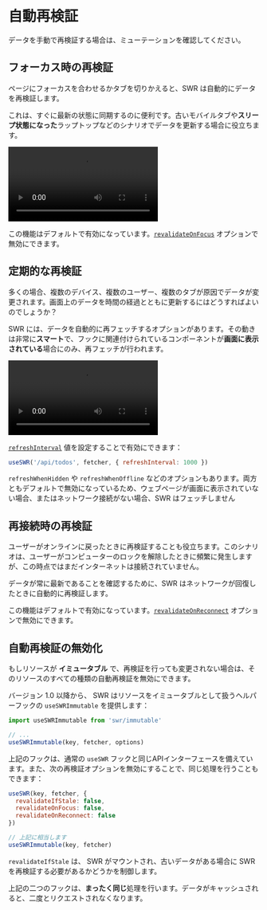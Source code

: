 
# 自動再検証

<Callout>
  データを手動で再検証する場合は、<Link href="/docs/mutation">ミューテーション</Link>を確認してください。
</Callout>

## フォーカス時の再検証

ページにフォーカスを合わせるかタブを切りかえると、SWR は自動的にデータを再検証します。

これは、すぐに最新の状態に同期するのに便利です。古いモバイルタブや**スリープ状態になった**ラップトップなどのシナリオでデータを更新する場合に役立ちます。

<Bleed>
  <Video
    src="https://raw.githubusercontent.com/vercel/swr-site/master/.github/videos/focus-revalidate.mp4"
    caption="ビデオ：フォーカスの再検証を使用して、ページ間でログイン状態を自動的に同期します。"
    ratio={307/768}
  />
</Bleed>

この機能はデフォルトで有効になっています。[`revalidateOnFocus`](/docs/api) オプションで無効にできます。

## 定期的な再検証

多くの場合、複数のデバイス、複数のユーザー、複数のタブが原因でデータが変更されます。画面上のデータを時間の経過とともに更新するにはどうすればよいのでしょうか？

SWR には、データを自動的に再フェッチするオプションがあります。その動きは非常に**スマート**で、フックに関連付けられているコンポーネントが**画面に表示されている**場合にのみ、再フェッチが行われます。

<Bleed>
  <Video
    src="https://raw.githubusercontent.com/vercel/swr-site/master/.github/videos/refetch-interval.mp4"
    caption="ビデオ：ユーザーが変更を加えると、両方のセッションで最終的に同じデータをレンダリングします。"
    ratio={307/768}
  />
</Bleed>

[`refreshInterval`](/docs/api) 値を設定することで有効にできます：

```js
useSWR('/api/todos', fetcher, { refreshInterval: 1000 })
```

`refreshWhenHidden` や `refreshWhenOffline` などのオプションもあります。両方ともデフォルトで無効になっているため、ウェブページが画面に表示されていない場合、またはネットワーク接続がない場合、SWR はフェッチしません

## 再接続時の再検証

ユーザーがオンラインに戻ったときに再検証することも役立ちます。このシナリオは、ユーザーがコンピューターのロックを解除したときに頻繁に発生しますが、この時点ではまだインターネットは接続されていません。

データが常に最新であることを確認するために、SWR はネットワークが回復したときに自動的に再検証します。

この機能はデフォルトで有効になっています。[`revalidateOnReconnect`](/docs/api) オプションで無効にできます。

## 自動再検証の無効化

もしリソースが **イミュータブル** で、再検証を行っても変更されない場合は、そのリソースのすべての種類の自動再検証を無効にできます。

バージョン 1.0 以降から、 SWR はリソースをイミュータブルとして扱うヘルパーフックの `useSWRImmutable` を提供します：

```js
import useSWRImmutable from 'swr/immutable'

// ...
useSWRImmutable(key, fetcher, options)
```

上記のフックは、通常の `useSWR` フックと同じAPIインターフェースを備えています。また、次の再検証オプションを無効にすることで、同じ処理を行うこともできます：

```js
useSWR(key, fetcher, {
  revalidateIfStale: false,
  revalidateOnFocus: false,
  revalidateOnReconnect: false
})

// 上記に相当します
useSWRImmutable(key, fetcher)
```

`revalidateIfStale` は、 SWR がマウントされ、古いデータがある場合に SWR を再検証する必要があるかどうかを制御します。

上記の二つのフックは、**まったく同じ**処理を行います。データがキャッシュされると、二度とリクエストされなくなります。
